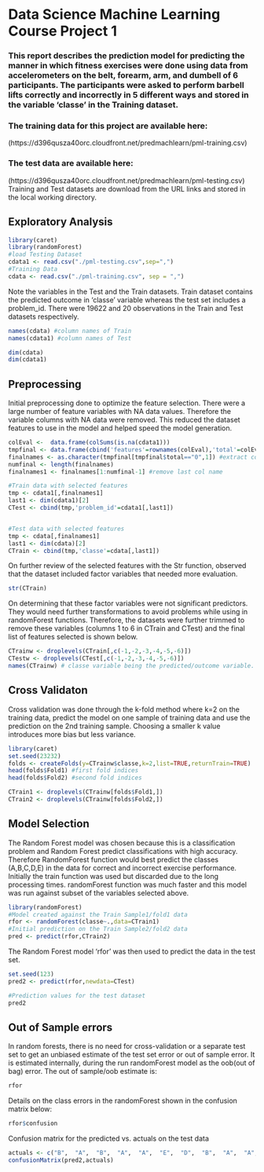# Data Science Machine Learning Course Project 1

### This report describes the prediction model for predicting the manner in which fitness exercises were done using data from accelerometers on the belt, forearm, arm, and dumbell of 6 participants. The participants were asked to perform barbell lifts correctly and incorrectly in 5 different ways and stored in the variable 'classe' in the Training dataset.  

### The training data for this project are available here: 

(https://d396qusza40orc.cloudfront.net/predmachlearn/pml-training.csv)

### The test data are available here: 

(https://d396qusza40orc.cloudfront.net/predmachlearn/pml-testing.csv)
Training and Test datasets are download from the URL links and stored in the local working directory.

## Exploratory Analysis
```r
library(caret)
library(randomForest)
#load Testing Dataset
cdata1 <- read.csv("./pml-testing.csv",sep=",")  
#Training Data
cdata <- read.csv("./pml-training.csv", sep = ",")
```

Note the variables in the Test and the Train datasets.  Train dataset contains the predicted outcome in 'classe' variable whereas the test set includes a problem_id.  There were 19622 and 20 observations in the Train and Test datasets respectively.
```r
names(cdata) #column names of Train
names(cdata1) #column names of Test
```
```r
dim(cdata)
dim(cdata1) 
```

## Preprocessing
Initial preprocessing done to optimize the feature selection.  There were a large number of feature variables with NA data values.  Therefore the variable columns with NA data were removed.  This reduced the dataset features to use in the model and helped speed the model generation.
```r
colEval <-  data.frame(colSums(is.na(cdata1))) 
tmpfinal <- data.frame(cbind('features'=rownames(colEval),'total'=colEval[,1]))  #create a df with the 2 columns - 1st-rows with feature names,2nd-sum of NAs
finalnames <- as.character(tmpfinal[tmpfinal$total=="0",1]) #extract column names without NA values
numfinal <- length(finalnames)
finalnames1 <- finalnames[1:numfinal-1] #remove last col name 

#Train data with selected features
tmp <- cdata1[,finalnames1] 
last1 <- dim(cdata1)[2]
CTest <- cbind(tmp,'problem_id'=cdata1[,last1])


#Test data with selected features  
tmp <- cdata[,finalnames1]
last1 <- dim(cdata)[2]
CTrain <- cbind(tmp,'classe'=cdata[,last1])
```    

On further review of the selected features with the Str function, observed that the dataset included factor variables that needed more evaluation.  
```r
str(CTrain)
```

On determining that these factor variables were not significant predictors. They would need further transformations to avoid problems while using in randomForest functions.  Therefore, the datasets were further trimmed to remove these variables (columns 1 to 6 in CTrain and CTest) and the final list of features selected is shown below.
```r
CTrainw <- droplevels(CTrain[,c(-1,-2,-3,-4,-5,-6)])
CTestw <- droplevels(CTest[,c(-1,-2,-3,-4,-5,-6)])
names(CTrainw) # classe variable being the predicted/outcome variable.
```


## Cross Validaton
Cross validation was done through the k-fold method where k=2 on the training data, predict the model on one sample of training data and use the prediction on the 2nd training sample. Choosing a smaller k value introduces more bias but less variance.
```r
library(caret)
set.seed(23232)
folds <- createFolds(y=CTrainw$classe,k=2,list=TRUE,returnTrain=TRUE)
head(folds$Fold1) #first fold indices
head(folds$Fold2) #second fold indices
```

```r
CTrain1 <- droplevels(CTrainw[folds$Fold1,])
CTrain2 <- droplevels(CTrainw[folds$Fold2,])
```


## Model Selection
The Random Forest model was chosen because this is a classification problem and Random Forest predict classifications with high accuracy. Therefore RandomForest function would best predict the classes (A,B,C,D,E) in the data for correct and incorrect exercise performance.  Initially the train function was used but discarded due to the long processing times.  randomForest function was much faster and this model was run against subset of the variables selected above.

```r
library(randomForest)
#Model created against the Train Sample1/fold1 data
rfor <- randomForest(classe~.,data=CTrain1)
#Initial prediction on the Train Sample2/fold2 data
pred <- predict(rfor,CTrain2)
```

The Random Forest model 'rfor' was then used to predict the data in the test set.
```r
set.seed(123)
pred2 <- predict(rfor,newdata=CTest)

#Prediction values for the test dataset
pred2
```


## Out of Sample errors
In random forests, there is no need for cross-validation or a separate test set to get an unbiased estimate of the test set error or out of sample error. It is estimated internally, during the run randomForest model as the oob(out of bag) error.  The out of sample/oob estimate is:
```r
rfor
```
Details on the class errors in the randomForest shown in the confusion matrix below:
```r
rfor$confusion
```

Confusion matrix for the predicted vs. actuals on the test data
```r
actuals <- c("B",  "A",  "B",  "A",  "A",  "E",  "D",  "B",  "A",  "A",  "B",  "C",  "B",  "A",  "E",  "E",  "A",  "B",  "B",  "B")
confusionMatrix(pred2,actuals)
```




